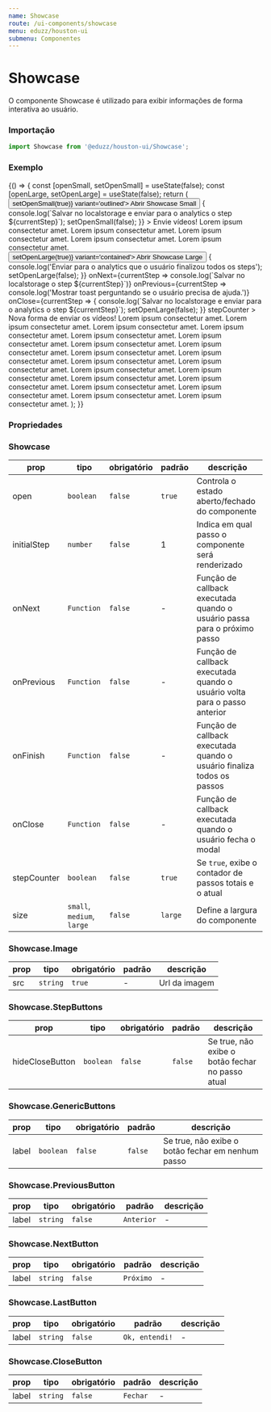 ```yaml
---
name: Showcase
route: /ui-components/showcase
menu: eduzz/houston-ui
submenu: Componentes
---
```





# Showcase

O componente Showcase é utilizado para exibir informações de forma interativa ao usuário.

### Importação

```ts
import Showcase from '@eduzz/houston-ui/Showcase';
```

### Exemplo

<Playground>
  {() => {
    const [openSmall, setOpenSmall] = useState(false);
    const [openLarge, setOpenLarge] = useState(false);
    return (
      <Container>
        <Row justify='space-around'>
          <Column xs={12} md={4}>
            <Button onClick={() => setOpenSmall(true)} variant='outlined'>
              Abrir Showcase Small
            </Button>
            <Showcase
              open={openSmall}
              size='small'
              onClose={currentStep => {
                console.log(`Salvar no localstorage e enviar para o analytics o step ${currentStep}`);
                setOpenSmall(false);
              }}
            >
              <Showcase.Title>Envie vídeos!</Showcase.Title>
              <Showcase.Step>
                <Showcase.Image src='https://cdn.pixabay.com/photo/2021/05/22/17/06/hybrid-6274156_960_720.jpg' />
                <Showcase.Text>
                  Lorem ipsum consectetur amet. Lorem ipsum consectetur amet. Lorem ipsum consectetur amet. Lorem ipsum
                  consectetur amet. Lorem ipsum consectetur amet.
                </Showcase.Text>
              </Showcase.Step>
            </Showcase>
          </Column>
          <Column xs={12} md={3}>
            <Button onClick={() => setOpenLarge(true)} variant='contained'>
              Abrir Showcase Large
            </Button>
            <Showcase
              open={openLarge}
              onFinish={() => {
                console.log('Enviar para o analytics que o usuário finalizou todos os steps');
                setOpenLarge(false);
              }}
              onNext={currentStep => console.log(`Salvar no localstorage o step ${currentStep}`)}
              onPrevious={currentStep => console.log('Mostrar toast perguntando se o usuário precisa de ajuda.')}
              onClose={currentStep => {
                console.log(`Salvar no localstorage e enviar para o analytics o step ${currentStep}`);
                setOpenLarge(false);
              }}
              stepCounter
            >
              <Showcase.Title>Nova forma de enviar os vídeos!</Showcase.Title>
              <Showcase.Step>
                <Showcase.Image src='https://cdn.pixabay.com/photo/2021/05/22/17/06/hybrid-6274156_960_720.jpg' />
                <Showcase.Text>
                  Lorem ipsum consectetur amet. Lorem ipsum consectetur amet. Lorem ipsum consectetur amet. Lorem ipsum
                  consectetur amet. Lorem ipsum consectetur amet.
                </Showcase.Text>
                <Showcase.StepButtons>
                  <Showcase.PreviousButton label='Back' />
                  <Showcase.NextButton label='Next' />
                  <Showcase.CloseButton label='Close' />
                </Showcase.StepButtons>
              </Showcase.Step>
              <Showcase.Step>
                <Showcase.Image src='https://cdn.pixabay.com/photo/2021/05/22/17/06/hybrid-6274156_960_720.jpg' />
                <Showcase.Text>
                  Lorem ipsum consectetur amet. Lorem ipsum consectetur amet. Lorem ipsum consectetur amet. Lorem ipsum
                  consectetur amet. Lorem ipsum consectetur amet.
                </Showcase.Text>
                <Showcase.StepButtons hideCloseButton />
              </Showcase.Step>
              <Showcase.Step>
                <Showcase.Image src='https://cdn.pixabay.com/photo/2021/05/22/17/06/hybrid-6274156_960_720.jpg' />
                <Showcase.Text>
                  Lorem ipsum consectetur amet. Lorem ipsum consectetur amet. Lorem ipsum consectetur amet. Lorem ipsum
                  consectetur amet. Lorem ipsum consectetur amet.
                </Showcase.Text>
              </Showcase.Step>
              <Showcase.Step>
                <Showcase.Image src='https://cdn.pixabay.com/photo/2021/05/22/17/06/hybrid-6274156_960_720.jpg' />
                <Showcase.Text>
                  Lorem ipsum consectetur amet. Lorem ipsum consectetur amet. Lorem ipsum consectetur amet. Lorem ipsum
                  consectetur amet. Lorem ipsum consectetur amet.
                </Showcase.Text>
              </Showcase.Step>
              <Showcase.GenericButtons>
                <Showcase.PreviousButton label='Retroceder' />
                <Showcase.NextButton label='Avançar' />
                <Showcase.LastButton label='Você chegou!' />
                <Showcase.CloseButton label='Ver depois' />
              </Showcase.GenericButtons>
            </Showcase>
          </Column>
        </Row>
      </Container>
    );
  }}
</Playground>

### Propriedades

### Showcase

| prop        | tipo                       | obrigatório | padrão  | descrição                                                                 |
| ----------- | -------------------------- | ----------- | ------- | ------------------------------------------------------------------------- |
| open        | `boolean`                  | `false`     | `true`  | Controla o estado aberto/fechado do componente                            |
| initialStep | `number`                   | `false`     | 1       | Indica em qual passo o componente será renderizado                        |
| onNext      | `Function`                 | `false`     | -       | Função de callback executada quando o usuário passa para o próximo passo  |
| onPrevious  | `Function`                 | `false`     | -       | Função de callback executada quando o usuário volta para o passo anterior |
| onFinish    | `Function`                 | `false`     | -       | Função de callback executada quando o usuário finaliza todos os passos    |
| onClose     | `Function`                 | `false`     | -       | Função de callback executada quando o usuário fecha o modal               |
| stepCounter | `boolean`                  | `false`     | `true`  | Se `true`, exibe o contador de passos totais e o atual                    |
| size        | `small`, `medium`, `large` | `false`     | `large` | Define a largura do componente                                            |

### Showcase.Image

| prop | tipo     | obrigatório | padrão | descrição     |
| ---- | -------- | ----------- | ------ | ------------- |
| src  | `string` | `true`      | -      | Url da imagem |

### Showcase.StepButtons

| prop            | tipo      | obrigatório | padrão  | descrição                                        |
| --------------- | --------- | ----------- | ------- | ------------------------------------------------ |
| hideCloseButton | `boolean` | `false`     | `false` | Se true, não exibe o botão fechar no passo atual |

### Showcase.GenericButtons

| prop  | tipo      | obrigatório | padrão  | descrição                                         |
| ----- | --------- | ----------- | ------- | ------------------------------------------------- |
| label | `boolean` | `false`     | `false` | Se true, não exibe o botão fechar em nenhum passo |

### Showcase.PreviousButton

| prop  | tipo     | obrigatório | padrão     | descrição |
| ----- | -------- | ----------- | ---------- | --------- |
| label | `string` | `false`     | `Anterior` | -         |

### Showcase.NextButton

| prop  | tipo     | obrigatório | padrão    | descrição |
| ----- | -------- | ----------- | --------- | --------- |
| label | `string` | `false`     | `Próximo` | -         |

### Showcase.LastButton

| prop  | tipo     | obrigatório | padrão         | descrição |
| ----- | -------- | ----------- | -------------- | --------- |
| label | `string` | `false`     | `Ok, entendi!` | -         |

### Showcase.CloseButton

| prop  | tipo     | obrigatório | padrão   | descrição |
| ----- | -------- | ----------- | -------- | --------- |
| label | `string` | `false`     | `Fechar` | -         |
